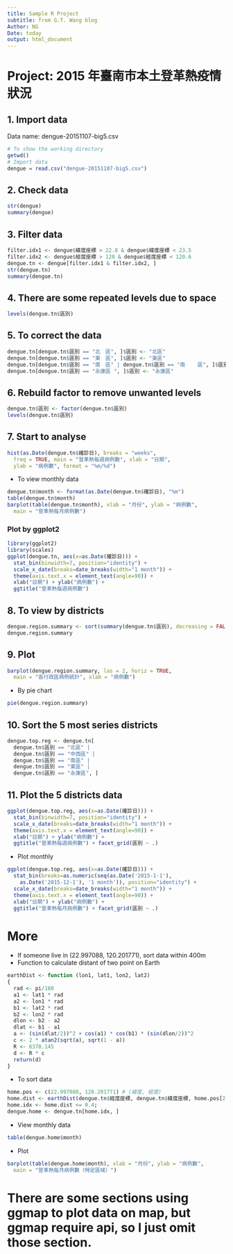 ```yaml
---
title: Sample R Project
subtitle: from G.T. Wang blog
Author: NG
Date: today
output: html_document
---
```


# Project: 2015 年臺南市本土登革熱疫情狀況

## 1. Import data
Data name: dengue-20151107-big5.csv

```r
# To show the working directory
getwd()
# Import data
dengue = read.csv("dengue-20151107-big5.csv")
```

## 2. Check data
```r
str(dengue)
summary(dengue)
```

## 3. Filter data
```r
filter.idx1 <- dengue$緯度座標 > 22.8 & dengue$緯度座標 < 23.5
filter.idx2 <- dengue$經度座標 > 120 & dengue$經度座標 < 120.6
dengue.tn <- dengue[filter.idx1 & filter.idx2, ]
str(dengue.tn)
summary(dengue.tn)
```

## 4. There are some repeated levels due to space
```r
levels(dengue.tn$區別)
```

## 5. To correct the data
```r
dengue.tn[dengue.tn$區別 == "北　區", ]$區別 <- "北區"
dengue.tn[dengue.tn$區別 == "東　區", ]$區別 <- "東區"
dengue.tn[dengue.tn$區別 == "南　區" | dengue.tn$區別 == "南    區", ]$區別 <- "南區"
dengue.tn[dengue.tn$區別 == "永康區 ", ]$區別 <- "永康區"
```

## 6. Rebuild factor to remove unwanted levels
```r
dengue.tn$區別 <- factor(dengue.tn$區別)
levels(dengue.tn$區別)
```

## 7. Start to analyse
```r
hist(as.Date(dengue.tn$確診日), breaks = "weeks",
  freq = TRUE, main = "登革熱每週病例數", xlab = "日期",
  ylab = "病例數", format = "%m/%d")
```

* To view monthly data
```r
dengue.tn$month <- format(as.Date(dengue.tn$確診日), "%m")
table(dengue.tn$month)
barplot(table(dengue.tn$month), xlab = "月份", ylab = "病例數",
  main = "登革熱每月病例數")
```

### Plot by ggplot2
```r
library(ggplot2)
library(scales)
ggplot(dengue.tn, aes(x=as.Date(確診日))) +
  stat_bin(binwidth=7, position="identity") +
  scale_x_date(breaks=date_breaks(width="1 month")) +
  theme(axis.text.x = element_text(angle=90)) +
  xlab("日期") + ylab("病例數") +
  ggtitle("登革熱每週病例數")
```

## 8. To view by districts
```r
dengue.region.summary <- sort(summary(dengue.tn$區別), decreasing = FALSE)
dengue.region.summary
```

## 9. Plot
```r
barplot(dengue.region.summary, las = 2, horiz = TRUE,
  main = "各行政區病例統計", xlab = "病例數")
```

* By pie chart
```r
pie(dengue.region.summary)
```

## 10. Sort the 5 most series districts
```r
dengue.top.reg <- dengue.tn[
  dengue.tn$區別 == "北區" |
  dengue.tn$區別 == "中西區" |
  dengue.tn$區別 == "南區" |
  dengue.tn$區別 == "東區" |
  dengue.tn$區別 == "永康區", ]
```

## 11. Plot the 5 districts data
```r
ggplot(dengue.top.reg, aes(x=as.Date(確診日))) +
  stat_bin(binwidth=7, position="identity") +
  scale_x_date(breaks=date_breaks(width="1 month")) +
  theme(axis.text.x = element_text(angle=90)) +
  xlab("日期") + ylab("病例數") +
  ggtitle("登革熱每週病例數") + facet_grid(區別 ~ .)
```

* Plot monthly
```r
ggplot(dengue.top.reg, aes(x=as.Date(確診日))) +
  stat_bin(breaks=as.numeric(seq(as.Date('2015-1-1'),
    as.Date('2015-12-1'), '1 month')), position="identity") +
  scale_x_date(breaks=date_breaks(width="1 month")) +
  theme(axis.text.x = element_text(angle=90)) +
  xlab("日期") + ylab("病例數") +
  ggtitle("登革熱每月病例數") + facet_grid(區別 ~ .)
```

# More
* If someone live in (22.997088, 120.201771), sort data within 400m
* Function to calculate distant of two point on Earth
```r
earthDist <- function (lon1, lat1, lon2, lat2)
{
  rad <- pi/180
  a1 <- lat1 * rad
  a2 <- lon1 * rad
  b1 <- lat2 * rad
  b2 <- lon2 * rad
  dlon <- b2 - a2
  dlat <- b1 - a1
  a <- (sin(dlat/2))^2 + cos(a1) * cos(b1) * (sin(dlon/2))^2
  c <- 2 * atan2(sqrt(a), sqrt(1 - a))
  R <- 6378.145
  d <- R * c
  return(d)
}
```

* To sort data
```r
home.pos <- c(22.997088, 120.201771) # (緯度, 經度)
home.dist <- earthDist(dengue.tn$經度座標, dengue.tn$緯度座標, home.pos[2],  home.pos[1])
home.idx <- home.dist <= 0.4;
dengue.home <- dengue.tn[home.idx, ]
```

* View monthly data
```r
table(dengue.home$month)
```

* Plot
```r
barplot(table(dengue.home$month), xlab = "月份", ylab = "病例數",
  main = "登革熱每月病例數（特定區域）")
```

# There are some sections using ggmap to plot data on map, but ggmap require api, so I just omit those section.